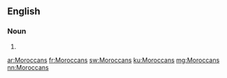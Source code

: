 ==English==

===Noun===
{{head|en|noun plural form}}

# {{plural of|Moroccan|lang=en}}

[[ar:Moroccans]]
[[fr:Moroccans]]
[[sw:Moroccans]]
[[ku:Moroccans]]
[[mg:Moroccans]]
[[nn:Moroccans]]